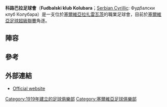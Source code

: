 {{Infobox football club
| clubname   = 科路巴拉
| image      = 
| fullname   = FK Kolubara
| nickname   = ''Rudari'' (The Miners)
| founded    = {{Start date and age|1919}}
| ground     = [[Stadion_FK_Kolubara|Stadion FK Kolubara]]
| capacity   = 1,000
| chrtitle   = 主席
| chairman   = Bojan Stević
| mgrtitle   = 主教練
| manager    = Dejan Nikolić
| league     = [[塞爾維亞足球超級聯賽|塞爾維亞足球超級聯賽]]
| season     = 2021–22
| position   = 塞爾超，第 10 位
| website    = https://web.archive.org/web/20140517124840/http://fkkolubara.com/
| kit_alt1    =
| pattern_la1 =
| pattern_b1  =
| pattern_ra1 =
| pattern_sh1 =
| pattern_so1 =
| leftarm1    = 009F6B
| body1       = 009F6B
| rightarm1   = 009F6B
| shorts1     = 000000
| socks1      = 000000
| kit_alt2    =
| pattern_la2 =
| pattern_b2  =
| pattern_ra2 =
| pattern_sh2 =
| pattern_so2 =
| leftarm2    = FFFFFF
| body2       = FFFFFF
| rightarm2   = FFFFFF
| shorts2     = FFFFFF
| socks2      = FFFFFF
}}
'''科路巴拉足球會'''（'''Fudbalski klub Kolubara'''；[[Serbian_Cyrillic_alphabet|Serbian Cyrillic]]: Фудбалски клуб Колубара）是一支位於[[塞爾維亞|塞爾維亞]][[拉扎雷瓦茨|拉扎雷瓦茨]]的職業足球會，目前於[[塞爾維亞足球超級聯賽|塞爾維亞足球超級聯賽]]角逐。

==陣容==
{{updated|2016年5月15日}}
{{fs start}}
{{fs player|no=2|nat=MNE|name=Vasilije Radenović|pos=DF}}
{{fs player|no=3|nat=SRB|name=[[Danijel_Morariju|Danijel Morariju]]|pos=DF}}
{{fs player|no=4|nat=SRB|name=Marko Obradović|pos=MF}}
{{fs player|no=5|nat=SRB|name=[[Vladimir_Bubanja|Vladimir Bubanja]]|pos=DF}}
{{fs player|no=6|nat=SRB|name=Danilo Milošević|pos=DF}}
{{fs player|no=7|nat=SRB|name=[[Vladimir_Peralović|Vladimir Peralović]]|pos=FW}}
{{fs player|no=8|nat=SRB|name=[[Milanko_Rašković|Milanko Rašković]]|pos=FW}}
{{fs player|no=9|nat=SRB|name=[[Bojan_Zoranović|Bojan Zoranović]]|pos=FW}}
{{fs player|no=10|nat=SRB|name=Uroš Stepanović|pos=MF}}
{{fs player|no=11|nat=SRB|name=[[Željko_Dimitrov|Željko Dimitrov]]|pos=FW}}
{{fs player|no=12|nat=SRB|name=Nenad Ranković|pos=GK}}
{{fs player|no=13|nat=SRB|name=[[Aleksandar_Stojković|Aleksandar Stojković]]|pos=MF}}
{{fs mid}}
{{fs player|no=14|nat=SRB|name=[[Vladan_Spasojević|Vladan Spasojević]]|pos=MF}}
{{fs player|no=15|nat=SRB|name=Đorđe Ivković|pos=FW}}
{{fs player|no=16|nat=SRB|name=Nemanja Obrenović|pos=FW}}
{{fs player|no=17|nat=SRB|name=Nikola Pranić|pos=}}
{{fs player|no=18|nat=SRB|name=Igor Stojanović|pos=MF}}
{{fs player|no=19|nat=SRB|name=[[Predrag_Lazić|Predrag Lazić]]|pos=FW}}
{{fs player|no=20|nat=SRB|name=Nikola Ilić|pos=MF}}
{{fs player|no=21|nat=SRB|name=[[Luka_Sinđić|Luka Sinđić]]|pos=MF}}
{{fs player|no=23|nat=SRB|name=Danilo Pilica|pos=DF}}
{{fs player|no=24|nat=SRB|name=[[Branislav_Stanić|Branislav Stanić]]|pos=MF}}
{{fs player|no=25|nat=SRB|name=Uroš Matić|pos=GK}}
{{fs player|no=26|nat=SRB|name=Bogdan Milojević|pos=DF}}
{{fs end}}

==參考==
{{reflist}}

==外部連結==
* [https://web.archive.org/web/20140517124840/http://fkkolubara.com/ Official website]

[[Category:1919年建立的足球俱樂部|Category:1919年建立的足球俱樂部]]
[[Category:塞爾維亞足球俱樂部|Category:塞爾維亞足球俱樂部]]